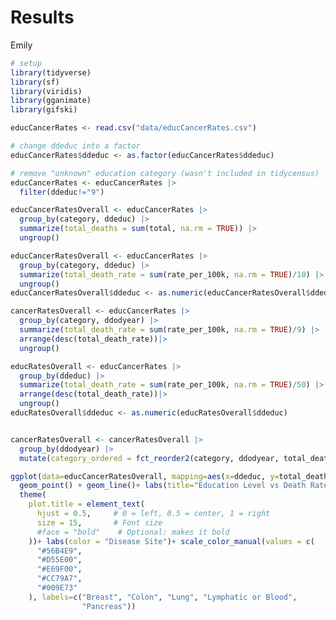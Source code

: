 <h1>Results</h1>

Emily

```r
# setup
library(tidyverse)
library(sf)
library(viridis)
library(gganimate)
library(gifski)

educCancerRates <- read.csv("data/educCancerRates.csv")

# change ddeduc into a factor 
educCancerRates$ddeduc <- as.factor(educCancerRates$ddeduc)

# remove "unknown" education category (wasn't included in tidycensus)
educCancerRates <- educCancerRates |>
  filter(ddeduc!="9")

educCancerRatesOverall <- educCancerRates |>
  group_by(category, ddeduc) |>
  summarize(total_deaths = sum(total, na.rm = TRUE)) |>
  ungroup()

educCancerRatesOverall <- educCancerRates |>
  group_by(category, ddeduc) |>
  summarize(total_death_rate = sum(rate_per_100k, na.rm = TRUE)/10) |> 
  ungroup()
educCancerRatesOverall$ddeduc <- as.numeric(educCancerRatesOverall$ddeduc)

cancerRatesOverall <- educCancerRates |>
  group_by(category, ddodyear) |>
  summarize(total_death_rate = sum(rate_per_100k, na.rm = TRUE)/9) |> 
  arrange(desc(total_death_rate))|>
  ungroup()

educRatesOverall <- educCancerRates |>
  group_by(ddeduc) |>
  summarize(total_death_rate = sum(rate_per_100k, na.rm = TRUE)/50) |> 
  arrange(desc(total_death_rate))|>
  ungroup()
educRatesOverall$ddeduc <- as.numeric(educRatesOverall$ddeduc)


cancerRatesOverall <- cancerRatesOverall |>
  group_by(ddodyear) |>
  mutate(category_ordered = fct_reorder2(category, ddodyear, total_death_rate))


```

```r

ggplot(data=educCancerRatesOverall, mapping=aes(x=ddeduc, y=total_death_rate, color=category))+
  geom_point() + geom_line()+ labs(title="Education Level vs Death Rate by Disease Site", x="Education Level", y="Avg Death Rate Per 100k")+
  theme(
    plot.title = element_text(
      hjust = 0.5,     # 0 = left, 0.5 = center, 1 = right
      size = 15,       # Font size
      #face = "bold"    # Optional: makes it bold
    ))+ labs(color = "Disease Site")+ scale_color_manual(values = c(
      "#56B4E9",  
      "#D55E00",  
      "#E69F00",  
      "#CC79A7", 
      "#009E73"   
    ), labels=c("Breast", "Colon", "Lung", "Lymphatic or Blood",
                "Pancreas"))
```
